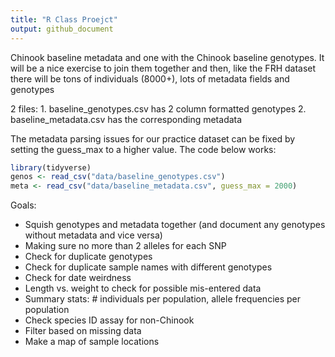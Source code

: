 ```yaml
---
title: "R Class Proejct"
output: github_document
---
```


Chinook baseline metadata and one with the Chinook baseline genotypes. It will be a nice exercise to join them together and then, like the FRH dataset there will be tons of individuals (8000+), lots of metadata fields and genotypes

2 files:
1. baseline_genotypes.csv has 2 column formatted genotypes
2. baseline_metadata.csv has the corresponding metadata

The metadata parsing issues for our practice dataset can be fixed by setting the guess_max to a higher value.  The code below works:
```r
library(tidyverse)
genos <- read_csv("data/baseline_genotypes.csv")
meta <- read_csv("data/baseline_metadata.csv", guess_max = 2000)
```

Goals:

* Squish genotypes and metadata together (and document any genotypes without metadata and vice versa)
* Making sure no more than 2 alleles for each SNP
* Check for duplicate genotypes
* Check for duplicate sample names with different genotypes
* Check for date weirdness
* Length vs. weight to check for possible mis-entered data
* Summary stats: # individuals per population, allele frequencies per population
* Check species ID assay for non-Chinook
* Filter based on missing data
* Make a map of sample locations